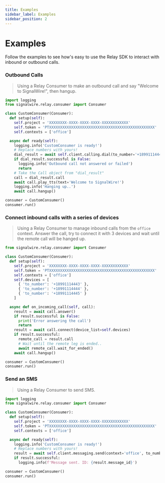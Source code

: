 ```yaml
---
title: Examples
sidebar_label: Examples
sidebar_position: 2
---
```


# Examples

Follow the examples to see how's easy to use the Relay SDK to interact with inbound or outbound calls.

### Outbound Calls

> Using a Relay Consumer to make an outbound call and say "Welcome to SignalWire!", then hangup.

```python
import logging
from signalwire.relay.consumer import Consumer

class CustomConsumer(Consumer):
  def setup(self):
    self.project = 'XXXXXXXX-XXXX-XXXX-XXXX-XXXXXXXXXXXX'
    self.token = 'PTXXXXXXXXXXXXXXXXXXXXXXXXXXXXXXXXXXXXXXXXXXXXXXXX'
    self.contexts = ['office']

  async def ready(self):
    logging.info('CustomConsumer is ready!')
    # Replace numbers with yours!
    dial_result = await self.client.calling.dial(to_number='+18991114443', from_number='+18991114444')
    if dial_result.successful is False:
      logging.info('Outbound call not answered or failed')
      return
    # Take the Call object from "dial_result"
    call = dial_result.call
    await call.play_tts(text='Welcome to SignalWire!')
    logging.info('Hanging up..')
    await call.hangup()

consumer = CustomConsumer()
consumer.run()
```

### Connect inbound calls with a series of devices

> Using a Relay Consumer to manage inbound calls from the `office` context. Answer the call, try to connect it with 3 devices and wait until the remote call will be hanged up.

```python
from signalwire.relay.consumer import Consumer

class CustomConsumer(Consumer):
  def setup(self):
    self.project = 'XXXXXXXX-XXXX-XXXX-XXXX-XXXXXXXXXXXX'
    self.token = 'PTXXXXXXXXXXXXXXXXXXXXXXXXXXXXXXXXXXXXXXXXXXXXXXXX'
    self.contexts = ['office']
    self.devices = [
      { 'to_number': '+18991114443' },
      { 'to_number': '+18991114444' },
      { 'to_number': '+18991114445' }
    ]

  async def on_incoming_call(self, call):
    result = await call.answer()
    if result.successful is False:
      print('Error answering the call')
      return
    result = await call.connect(device_list=self.devices)
    if result.successful:
      remote_call = result.call
      # Wait until the remote leg is ended..
      await remote_call.wait_for_ended()
    await call.hangup()

consumer = CustomConsumer()
consumer.run()
```

### Send an SMS

> Using a Relay Consumer to send SMS.

```python
import logging
from signalwire.relay.consumer import Consumer

class CustomConsumer(Consumer):
  def setup(self):
    self.project = 'XXXXXXXX-XXXX-XXXX-XXXX-XXXXXXXXXXXX'
    self.token = 'PTXXXXXXXXXXXXXXXXXXXXXXXXXXXXXXXXXXXXXXXXXXXXXXXX'
    self.contexts = ['office']

  async def ready(self):
    logging.info('CustomConsumer is ready!')
    # Replace numbers with yours!
    result = await self.client.messaging.send(context='office', to_number='+18991114443', from_number='+18991114444', body='Welcome to SignalWire!')
    if result.successful:
      logging.info(f'Message sent. ID: {result.message_id}')

consumer = CustomConsumer()
consumer.run()
```